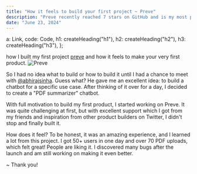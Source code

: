 ```yaml
---
title: "How it feels to build your first project ~ Preve"
description: "Preve recently reached 7 stars on GitHub and is my most popular open source project. Learn more about it!"
date: "June 23, 2024"
---
```



  a: Link,
  code: Code,
  h1: createHeading("h1"),
  h2: createHeading("h2"),
  h3: createHeading("h3"),
};

how I built my first project [preve](http://preve.onrender.com) and how it feels to make your very first product. 
![Preve](/images/preve/preve.png)

So I had no idea what to build or how to build it until I had a chance to meet with 
[@abhirajsinha](https://x.com/@_abhirajsinha_). Guess what? 
He gave me an excellent idea: to build a chatbot for a specific use case.
After thinking of it over for a day, I decided to create a "PDF summarizer" chatbot.

With full motivation to build my first product,
I started working on Preve. It was quite challenging at first,
but with excellent support which I got from my friends and inspiration from 
other product builders on Twitter, I didn't stop and finally built it.

How does it feel? To be honest, it was an amazing experience,
and I learned a lot from this project. I got 50+ users in one day 
and over 70 PDF uploads, which felt great! People are liking it.
I discovered many bugs after the launch and am still working 
on making it even better.

~ Thank you!
